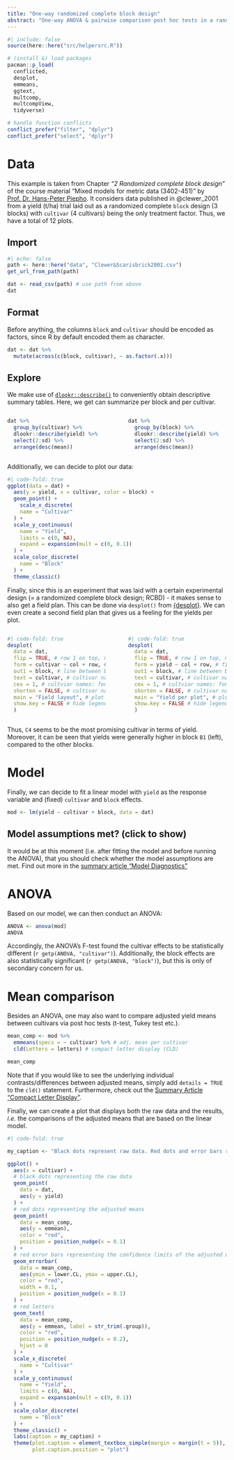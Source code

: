 ```yaml
---
title: "One-way randomized complete block design"
abstract: "One-way ANOVA & pairwise comparison post hoc tests in a randomized complete block design."
---
```


```r
#| include: false
source(here::here("src/helpersrc.R"))
```

```r
# (install &) load packages
pacman::p_load(
  conflicted,
  desplot,
  emmeans,
  ggtext,
  multcomp,
  multcompView,
  tidyverse)

# handle function conflicts
conflict_prefer("filter", "dplyr") 
conflict_prefer("select", "dplyr")
```

# Data

This example is taken from Chapter *"2 Randomized complete block design"* of the course material "Mixed models for metric data (3402-451)" by [Prof. Dr. Hans-Peter Piepho](https://www.uni-hohenheim.de/organisation?tx_base_lsfcontentadmin%5BlsfPerson%5D=6257). It considers data published in @clewer_2001 from a yield (t/ha) trial laid out as a randomized complete `block` design (3 blocks) with `cultivar` (4 cultivars) being the only treatment factor. Thus, we have a total of 12 plots.

## Import

```r
#| echo: false
path <- here::here("data", "Clewer&Scarisbrick2001.csv")
get_url_from_path(path)
```

```r
dat <- read_csv(path) # use path from above
dat
```

## Format

Before anything, the columns `block` and `cultivar` should be encoded as factors, since R by default encoded them as character.

```r
dat <- dat %>%
  mutate(across(c(block, cultivar), ~ as.factor(.x)))
```

## Explore

We make use of [`dlookr::describe()`](../../misc/usefulthings.qmd#dlookr) to conveniently obtain descriptive summary tables. Here, we get can summarize per block and per cultivar.

::: columns
::: {.column width="49%"}
```r
dat %>% 
  group_by(cultivar) %>% 
  dlookr::describe(yield) %>% 
  select(2:sd) %>%
  arrange(desc(mean))
```
:::

::: {.column width="2%"}
:::

::: {.column width="49%"}
```r
dat %>% 
  group_by(block) %>% 
  dlookr::describe(yield) %>% 
  select(2:sd) %>%
  arrange(desc(mean))
```
:::
:::

Additionally, we can decide to plot our data:

```r
#| code-fold: true
ggplot(data = dat) +
  aes(y = yield, x = cultivar, color = block) +
  geom_point() +
    scale_x_discrete(
    name = "Cultivar"
  ) +
  scale_y_continuous(
    name = "Yield",
    limits = c(0, NA),
    expand = expansion(mult = c(0, 0.1))
  ) +
  scale_color_discrete(
    name = "Block"
  ) +
  theme_classic()
```

Finally, since this is an experiment that was laid with a certain experimental design (= a randomized complete block design; RCBD) - it makes sense to also get a field plan. This can be done via `desplot()` from [{desplot}](../../misc/usefulthings.qmd#desplot). We can even create a second field plan that gives us a feeling for the yields per plot.

::: columns
::: {.column width="49%"}
```r
#| code-fold: true
desplot(
  data = dat,
  flip = TRUE, # row 1 on top, not on bottom
  form = cultivar ~ col + row, # fill color per cultivar       
  out1 = block, # line between blocks                     
  text = cultivar, # cultivar names per plot
  cex = 1, # cultviar names: font size
  shorten = FALSE, # cultivar names: don't abbreviate
  main = "Field layout", # plot title
  show.key = FALSE # hide legend
  ) 
```
:::

::: {.column width="2%"}
:::

::: {.column width="49%"}
```r
#| code-fold: true
desplot(
  data = dat,
  flip = TRUE, # row 1 on top, not on bottom
  form = yield ~ col + row, # fill color according to yield      
  out1 = block, # line between blocks                     
  text = cultivar, # cultivar names per plot
  cex = 1, # cultviar names: font size
  shorten = FALSE, # cultivar names: don't abbreviate
  main = "Yield per plot", # plot title
  show.key = FALSE # hide legend
  ) 
```
:::
:::

Thus, `C4` seems to be the most promising cultivar in terms of yield. Moreover, it can be seen that yields were generally higher in block `B1` (left), compared to the other blocks.

# Model

Finally, we can decide to fit a linear model with `yield` as the response variable and (fixed) `cultivar` and `block` effects.

```r
mod <- lm(yield ~ cultivar + block, data = dat)
```

:::{.callout-warning collapse="true"}
## Model assumptions met? (click to show)

It would be at this moment (i.e. after fitting the model and before running the ANOVA), that you should check whether the model assumptions are met. Find out more in the [summary article "Model Diagnostics"](../../summaryarticles/modeldiagnostics.qmd)
:::

# ANOVA

Based on our model, we can then conduct an ANOVA:

```r
ANOVA <- anova(mod)
ANOVA
```

Accordingly, the ANOVA's F-test found the cultivar effects to be statistically different (`r getp(ANOVA, "cultivar")`). Additionally, the block effects are also statistically significant (`r getp(ANOVA, "block")`), but this is only of secondary concern for us.

# Mean comparison

Besides an ANOVA, one may also want to compare adjusted yield means between cultivars via post hoc tests (t-test, Tukey test etc.).

```r
mean_comp <- mod %>% 
  emmeans(specs = ~ cultivar) %>% # adj. mean per cultivar
  cld(Letters = letters) # compact letter display (CLD)

mean_comp
```

Note that if you would like to see the underlying individual contrasts/differences between adjusted means, simply add `details = TRUE` to the `cld()` statement. Furthermore, check out the [Summary Article "Compact Letter Display"](../../summaryarticles/compactletterdisplay.qmd).

Finally, we can create a plot that displays both the raw data and the results, *i.e.* the comparisons of the adjusted means that are based on the linear model.

```r
#| code-fold: true

my_caption <- "Black dots represent raw data. Red dots and error bars represent adjusted means with 95% confidence limits per cultivar. Means followed by a common letter are not significantly different according to the Tukey-test."

ggplot() +
  aes(x = cultivar) +
  # black dots representing the raw data
  geom_point(
    data = dat,
    aes(y = yield)
  ) +
  # red dots representing the adjusted means
  geom_point(
    data = mean_comp,
    aes(y = emmean),
    color = "red",
    position = position_nudge(x = 0.1)
  ) +
  # red error bars representing the confidence limits of the adjusted means
  geom_errorbar(
    data = mean_comp,
    aes(ymin = lower.CL, ymax = upper.CL),
    color = "red",
    width = 0.1,
    position = position_nudge(x = 0.1)
  ) +
  # red letters 
  geom_text(
    data = mean_comp,
    aes(y = emmean, label = str_trim(.group)),
    color = "red",
    position = position_nudge(x = 0.2),
    hjust = 0
  ) +
  scale_x_discrete(
    name = "Cultivar"
  ) +
  scale_y_continuous(
    name = "Yield",
    limits = c(0, NA),
    expand = expansion(mult = c(0, 0.1))
  ) +
  scale_color_discrete(
    name = "Block"
  ) +
  theme_classic() +
  labs(caption = my_caption) +
  theme(plot.caption = element_textbox_simple(margin = margin(t = 5)),
        plot.caption.position = "plot")
```
